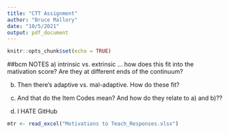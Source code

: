 ```yaml
---
title: "CTT Assignment"
author: "Bruce Mallory"
date: "10/5/2021"
output: pdf_document
---
```


```r
knitr::opts_chunk$set(echo = TRUE)
```

##bcm NOTES
a) intrinsic vs. extrinsic ... how does this fit into the mativation score?  Are they at different ends of the continuum?

b) Then there's adaptive vs. mal-adaptive.  How do these fit?

c) And that do the Item Codes mean?  And how do they relate to a) and b)??

d) I HATE GitHub

```r
mtr <- read_excel("Motivations to Teach_Responses.xlsx")
```

